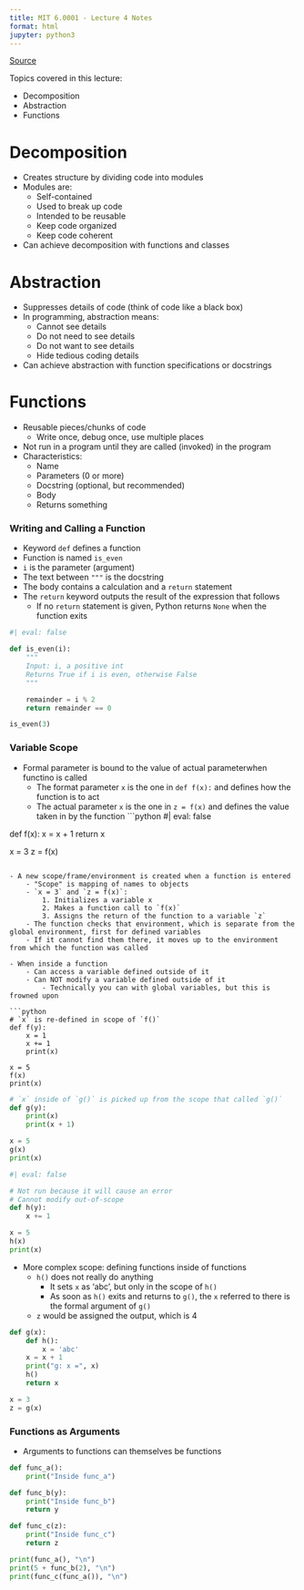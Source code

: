 ```yaml
---
title: MIT 6.0001 - Lecture 4 Notes
format: html
jupyter: python3
---
```


[Source](https://ocw.mit.edu/courses/6-0001-introduction-to-computer-science-and-programming-in-python-fall-2016/resources/mit6_0001f16_lec4/)

Topics covered in this lecture:

- Decomposition
- Abstraction
- Functions

# Decomposition
- Creates structure by dividing code into modules
- Modules are:
    - Self-contained
    - Used to break up code
    - Intended to be reusable
    - Keep code organized
    - Keep code coherent
- Can achieve decomposition with functions and classes

# Abstraction
- Suppresses details of code (think of code like a black box)
- In programming, abstraction means:
    - Cannot see details
    - Do not need to see details
    - Do not want to see details
    - Hide tedious coding details
- Can achieve abstraction with function specifications or docstrings

# Functions
- Reusable pieces/chunks of code
    - Write once, debug once, use multiple places
- Not run in a program until they are called (invoked) in the program
- Characteristics:
    - Name
    - Parameters (0 or more)
    - Docstring (optional, but recommended)
    - Body
    - Returns something

### Writing and Calling a Function
- Keyword `def` defines a function
- Function is named `is_even`
- `i` is the parameter (argument)
- The text between `"""` is the docstring
- The body contains a calculation and a `return` statement
- The `return` keyword outputs the result of the expression that follows
    - If no `return` statement is given, Python returns `None` when the function exits

```python
#| eval: false

def is_even(i):
    """
    Input: i, a positive int
    Returns True if i is even, otherwise False
    """

    remainder = i % 2
    return remainder == 0

is_even(3)
```

### Variable Scope
- Formal parameter is bound to the value of actual parameterwhen functino is called
    - The format parameter `x` is the one in `def f(x):` and defines how the function is to act
    - The actual parameter `x` is the one in `z = f(x)` and defines the value taken in by the function
```python
#| eval: false

def f(x):
    x = x + 1
    return x

x = 3
z = f(x)
```

- A new scope/frame/environment is created when a function is entered
    - "Scope" is mapping of names to objects
    - `x = 3` and `z = f(x)`:
        1. Initializes a variable x
        2. Makes a function call to `f(x)`
        3. Assigns the return of the function to a variable `z`
    - The function checks that environment, which is separate from the global environment, first for defined variables
    - If it cannot find them there, it moves up to the environment from which the function was called

- When inside a function
    - Can access a variable defined outside of it
    - Can NOT modify a variable defined outside of it
        - Technically you can with global variables, but this is frowned upon

```python
# `x` is re-defined in scope of `f()`
def f(y):
    x = 1
    x += 1
    print(x)

x = 5
f(x)
print(x)
```

```python
# `x` inside of `g()` is picked up from the scope that called `g()`
def g(y):
    print(x)
    print(x + 1)

x = 5
g(x)
print(x)
```

```python
#| eval: false

# Not run because it will cause an error
# Cannot modify out-of-scope
def h(y):
    x += 1

x = 5
h(x)
print(x)
```

- More complex scope: defining functions inside of functions
    - `h()` does not really do anything
        - It sets `x` as 'abc', but only in the scope of `h()`
        - As soon as `h()` exits and returns to `g()`, the `x` referred to there is the formal argument of `g()`
    - `z` would be assigned the output, which is 4

```python
def g(x):
    def h():
        x = 'abc'
    x = x + 1
    print("g: x =", x)
    h()
    return x

x = 3
z = g(x)
```

### Functions as Arguments
- Arguments to functions can themselves be functions

```python
def func_a():
    print("Inside func_a")

def func_b(y):
    print("Inside func_b")
    return y

def func_c(z):
    print("Inside func_c")
    return z

print(func_a(), "\n")
print(5 + func_b(2), "\n")
print(func_c(func_a()), "\n")
```